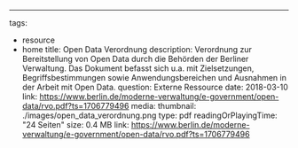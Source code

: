 ---
tags:
  - resource
  - home
title: Open Data Verordnung 
description: Verordnung zur Bereitstellung von Open Data durch die Behörden der Berliner Verwaltung. Das Dokument befasst sich u.a. mit Zielsetzungen, Begriffsbestimmungen sowie Anwendungsbereichen und Ausnahmen in der Arbeit mit Open Data. 
question: Externe Ressource
date: 2018-03-10
link: https://www.berlin.de/moderne-verwaltung/e-government/open-data/rvo.pdf?ts=1706779496
media:
  thumbnail: ./images/open_data_verordnung.png
  type: pdf
  readingOrPlayingTime: "24 Seiten"
  size: 0.4 MB
  link: https://www.berlin.de/moderne-verwaltung/e-government/open-data/rvo.pdf?ts=1706779496
